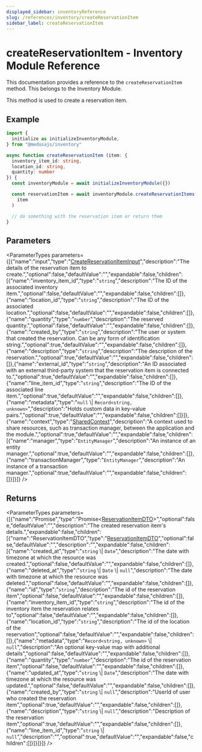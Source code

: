 ```yaml
---
displayed_sidebar: inventoryReference
slug: /references/inventory/createReservationItem
sidebar_label: createReservationItem
---
```



# createReservationItem - Inventory Module Reference

This documentation provides a reference to the `createReservationItem` method. This belongs to the Inventory Module.

This method is used to create a reservation item.

## Example

```ts
import { 
  initialize as initializeInventoryModule,
} from "@medusajs/inventory"

async function createReservationItem (item: {
  inventory_item_id: string,
  location_id: string,
  quantity: number
}) {
  const inventoryModule = await initializeInventoryModule({})

  const reservationItem = await inventoryModule.createReservationItems(
    item
  )

  // do something with the reservation item or return them
}
```

## Parameters

<ParameterTypes parameters={[{"name":"input","type":"[CreateReservationItemInput](../../interfaces/inventory.CreateReservationItemInput.mdx)","description":"The details of the reservation item to create.","optional":false,"defaultValue":"","expandable":false,"children":[{"name":"inventory_item_id","type":"`string`","description":"The ID of the associated inventory item.","optional":false,"defaultValue":"","expandable":false,"children":[]},{"name":"location_id","type":"`string`","description":"The ID of the associated location.","optional":false,"defaultValue":"","expandable":false,"children":[]},{"name":"quantity","type":"`number`","description":"The reserved quantity.","optional":false,"defaultValue":"","expandable":false,"children":[]},{"name":"created_by","type":"`string`","description":"The user or system that created the reservation. Can be any form of identification string.","optional":true,"defaultValue":"","expandable":false,"children":[]},{"name":"description","type":"`string`","description":"The description of the reservation.","optional":true,"defaultValue":"","expandable":false,"children":[]},{"name":"external_id","type":"`string`","description":"An ID associated with an external third-party system that the reservation item is connected to.","optional":true,"defaultValue":"","expandable":false,"children":[]},{"name":"line_item_id","type":"`string`","description":"The ID of the associated line item.","optional":true,"defaultValue":"","expandable":false,"children":[]},{"name":"metadata","type":"`null` \\| `Record<string, unknown>`","description":"Holds custom data in key-value pairs.","optional":true,"defaultValue":"","expandable":false,"children":[]}]},{"name":"context","type":"[SharedContext](../../interfaces/inventory.SharedContext.mdx)","description":"A context used to share resources, such as transaction manager, between the application and the module.","optional":true,"defaultValue":"","expandable":false,"children":[{"name":"manager","type":"`EntityManager`","description":"An instance of an entity manager.","optional":true,"defaultValue":"","expandable":false,"children":[]},{"name":"transactionManager","type":"`EntityManager`","description":"An instance of a transaction manager.","optional":true,"defaultValue":"","expandable":false,"children":[]}]}]} />

## Returns

<ParameterTypes parameters={[{"name":"Promise","type":"Promise&#60;[ReservationItemDTO](../../types/inventory.ReservationItemDTO.mdx)&#62;","optional":false,"defaultValue":"","description":"The created reservation item's details.","expandable":false,"children":[{"name":"ReservationItemDTO","type":"[ReservationItemDTO](../../types/inventory.ReservationItemDTO.mdx)","optional":false,"defaultValue":"","description":"","expandable":false,"children":[{"name":"created_at","type":"`string` \\| `Date`","description":"The date with timezone at which the resource was created.","optional":false,"defaultValue":"","expandable":false,"children":[]},{"name":"deleted_at","type":"`string` \\| `Date` \\| `null`","description":"The date with timezone at which the resource was deleted.","optional":false,"defaultValue":"","expandable":false,"children":[]},{"name":"id","type":"`string`","description":"The id of the reservation item","optional":false,"defaultValue":"","expandable":false,"children":[]},{"name":"inventory_item_id","type":"`string`","description":"The id of the inventory item the reservation relates to","optional":false,"defaultValue":"","expandable":false,"children":[]},{"name":"location_id","type":"`string`","description":"The id of the location of the reservation","optional":false,"defaultValue":"","expandable":false,"children":[]},{"name":"metadata","type":"`Record<string, unknown>` \\| `null`","description":"An optional key-value map with additional details","optional":false,"defaultValue":"","expandable":false,"children":[]},{"name":"quantity","type":"`number`","description":"The id of the reservation item","optional":false,"defaultValue":"","expandable":false,"children":[]},{"name":"updated_at","type":"`string` \\| `Date`","description":"The date with timezone at which the resource was updated.","optional":false,"defaultValue":"","expandable":false,"children":[]},{"name":"created_by","type":"`string` \\| `null`","description":"UserId of user who created the reservation item","optional":true,"defaultValue":"","expandable":false,"children":[]},{"name":"description","type":"`string` \\| `null`","description":"Description of the reservation item","optional":true,"defaultValue":"","expandable":false,"children":[]},{"name":"line_item_id","type":"`string` \\| `null`","description":"","optional":true,"defaultValue":"","expandable":false,"children":[]}]}]}]} />
